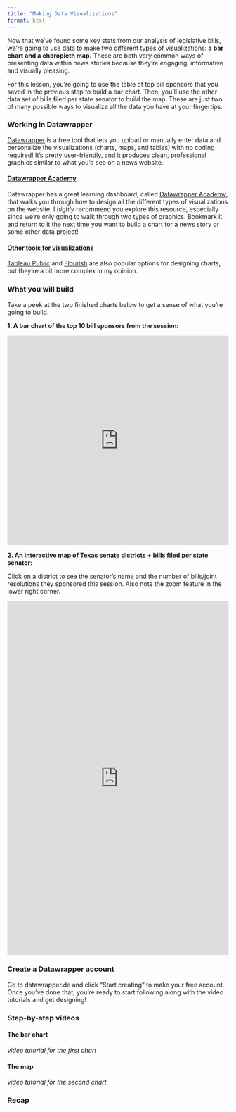 ```yaml
---
title: "Making Data Visualizations"
format: html
---
```


Now that we've found some key stats from our analysis of legislative bills, we're going to use data to make two different types of visualizations: **a bar chart and a choropleth map.** These are both very common ways of presenting data within news stories because they're engaging, informative and visually pleasing.

For this lesson, you're going to use the table of top bill sponsors that you saved in the previous step to build a bar chart. Then, you'll use the other data set of bills filed per state senator to build the map. These are just two of many possible ways to visualize all the data you have at your fingertips.

### Working in Datawrapper

[Datawrapper](https://www.datawrapper.de/) is a free tool that lets you upload or manually enter data and personalize the visualizations (charts, maps, and tables) with no coding required! It's pretty user-friendly, and it produces clean, professional graphics similar to what you'd see on a news website.

#### [Datawrapper Academy]{.underline}

Datawrapper has a great learning dashboard, called [Datawrapper Academy](https://academy.datawrapper.de/), that walks you through how to design all the different types of visualizations on the website. I *highly* recommend you explore this resource, especially since we're only going to walk through two types of graphics. Bookmark it and return to it the next time you want to build a chart for a news story or some other data project!

#### [Other tools for visualizations]{.underline}

[Tableau Public](https://public.tableau.com/app/discover) and [Flourish](https://flourish.studio/) are also popular options for designing charts, but they're a bit more complex in my opinion.

### What you will build

Take a peek at the two finished charts below to get a sense of what you're going to build.

**1. A bar chart of the top 10 bill sponsors from the session:**

```{=html}
<iframe title="Top sponsors in the 89th Texas Legislative Session" aria-label="Bar Chart" id="datawrapper-chart-bVCvf" src="https://datawrapper.dwcdn.net/bVCvf/1/" scrolling="no" frameborder="0" style="width: 0; min-width: 100% !important; border: none;" height="476" data-external="1"></iframe><script type="text/javascript">!function(){"use strict";window.addEventListener("message",(function(a){if(void 0!==a.data["datawrapper-height"]){var e=document.querySelectorAll("iframe");for(var t in a.data["datawrapper-height"])for(var r,i=0;r=e[i];i++)if(r.contentWindow===a.source){var d=a.data["datawrapper-height"][t]+"px";r.style.height=d}}}))}();
</script>
```

**2. An interactive map of Texas senate districts + bills filed per state senator:**

::: {.callout-tip title="Tip"}
Click on a district to see the senator's name and the number of bills/joint resolutions they sponsored this session. Also note the zoom feature in the lower right corner.
:::

```{=html}
<iframe title="Which Texas senators sponsored the most legislation this session, and who do they represent? " aria-label="Map" id="datawrapper-chart-59Y00" src="https://datawrapper.dwcdn.net/59Y00/3/" scrolling="no" frameborder="0" style="width: 0; min-width: 100% !important; border: none;" height="804" data-external="1"></iframe><script type="text/javascript">!function(){"use strict";window.addEventListener("message",(function(a){if(void 0!==a.data["datawrapper-height"]){var e=document.querySelectorAll("iframe");for(var t in a.data["datawrapper-height"])for(var r,i=0;r=e[i];i++)if(r.contentWindow===a.source){var d=a.data["datawrapper-height"][t]+"px";r.style.height=d}}}))}();
</script>
```

### Create a Datawrapper account

Go to datawrapper.de and click "Start creating" to make your free account. Once you've done that, you're ready to start following along with the video tutorials and get designing!

### Step-by-step videos

#### **The bar chart**

*video tutorial for the first chart*

#### **The map**

*video tutorial for the second chart*

### Recap
